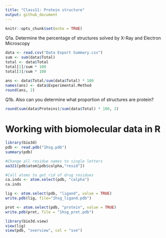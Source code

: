 ```yaml
---
title: "Class11: Protein structure"
output: github_document
---
```


```r
knitr::opts_chunk$set(echo = TRUE)
```

Q1a. Determine the percentage of structures solved by X-Ray and Electron Microscopy
```r
data <- read.csv("Data Export Summary.csv")
sum <- sum(data$Total)
total <- data$Total
total[1]/sum * 100
total[3]/sum * 100
```

```r
ans <- data$Total/sum(data$Total) * 100
names(ans) <- data$Experimental.Method
round(ans, 2)
```

Q1b. Also can you determine what proportion of structures are protein?
```r
round(sum(data$Proteins)/sum(data$Total) * 100, 2)
```


# Working with biomolecular data in R


```r
library(bio3d)
pdb <- read.pdb("1hsg.pdb")
summary(pdb)
```

```r
#Change all residue names to single letters
aa321(pdb$atom[pdb$calpha,"resid"])
```

```r
#Call atoms to get rid of drug residues
ca.inds <- atom.select(pdb, "calpha")
ca.inds
```
```r
lig <- atom.select(pdb, "ligand", value = TRUE)
write.pdb(lig, file="1hsg_ligand.pdb")

```
```r
prot <- atom.select(pdb, "protein", value = TRUE)
write.pdb(prot, file = "1hsg_prot.pdb")
```

```r
library(bio3d.view)
view(lig)
view(pdb, "overview", col = "sse")
```







































